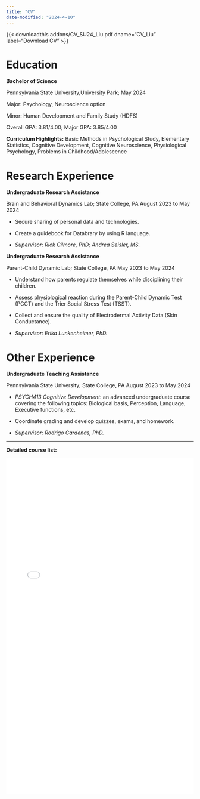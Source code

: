 ```yaml
---
title: "CV"
date-modified: "2024-4-10"
---
```


{{< downloadthis addons/CV_SU24_Liu.pdf dname="CV_Liu" label="Download CV" >}}

# Education

**Bachelor of Science**

Pennsylvania State University,University Park; May 2024

Major: Psychology, Neuroscience option

Minor: Human Development and Family Study (HDFS)

Overall GPA: 3.81/4.00; Major GPA: 3.85/4.00

**Curriculum Highlights:** Basic Methods in Psychological Study, Elementary Statistics, Cognitive Development, Cognitive Neuroscience, Physiological Psychology, Problems in Childhood/Adolescence

# Research Experience

**Undergraduate Research Assistance**

Brain and Behavioral Dynamics Lab; State College, PA August 2023 to May 2024

-   Secure sharing of personal data and technologies.

-   Create a guidebook for Databrary by using R language.

-   *Supervisor: Rick Gilmore, PhD; Andrea Seisler, MS.*

**Undergraduate Research Assistance**

Parent-Child Dynamic Lab; State College, PA May 2023 to May 2024

-   Understand how parents regulate themselves while disciplining their children.

-   Assess physiological reaction during the Parent-Child Dynamic Test (PCCT) and the Trier Social Stress Test (TSST).

-   Collect and ensure the quality of Electrodermal Activity Data (Skin Conductance).

-   *Supervisor: Erika Lunkenheimer, PhD.*

# Other Experience

**Undergraduate Teaching Assistance**

Pennsylvania State University; State College, PA August 2023 to May 2024

-   *PSYCH413 Cognitive Development*: an advanced undergraduate course covering the following topics: Biological basis, Perception, Language, Executive functions, etc.

-   Coordinate grading and develop quizzes, exams, and homework.

-   *Supervisor: Rodrigo Cardenas, PhD.*


------------------------------------------------------------------------

**Detailed course list:**

<iframe src="addons/Transcript_SU24_Liu.pdf" width="100%" height="900px" style="border:none;">

</iframe>
